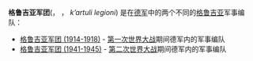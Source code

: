 '''格鲁吉亚军团'''({{lang-de|Georgische Legion}}， {{lang-ka|ქართული ლეგიონი}}， ''k’artuli legioni'') 是在[[德军|德军]]中的两个不同的[[格鲁吉亚|格鲁吉亚]]军事编队：

* [[格鲁吉亚军团_(1914-1918)|格鲁吉亚军团 (1914-1918)]] - [[第一次世界大战|第一次世界大战]]期间德军内的军事编队
* [[格鲁吉亚军团_(1941-1945)|格鲁吉亚军团 (1941-1945)]] - [[第二次世界大战|第二次世界大战]]期间德军内的军事编队

{{消歧义|Cat=组织机构消歧义}}
